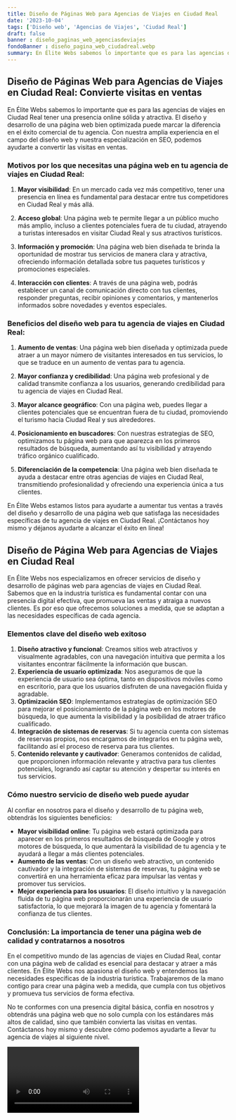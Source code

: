 ```yaml
---
title: Diseño de Páginas Web para Agencias de Viajes en Ciudad Real
date: '2023-10-04'
tags: ['Diseño web', 'Agencias de Viajes', 'Ciudad Real']
draft: false
banner : diseño_paginas_web_agenciasdeviajes
fondoBanner : diseño_pagina_web_ciudadreal.webp
summary: En Élite Webs sabemos lo importante que es para las agencias de viajes en Ciudad Real tener una presencia online sólida y atractiva. El diseño y desarrollo de una página web bien optimizada puede marcar la diferencia en el éxito comercial de tu agencia. Con nuestra amplia experiencia en el campo del diseño web y nuestra especialización en SEO, podemos ayudarte a convertir las visitas en ventas.
---
```


## Diseño de Páginas Web para Agencias de Viajes en Ciudad Real: Convierte visitas en ventas

En Élite Webs sabemos lo importante que es para las agencias de viajes en Ciudad Real tener una presencia online sólida y atractiva. El diseño y desarrollo de una página web bien optimizada puede marcar la diferencia en el éxito comercial de tu agencia. Con nuestra amplia experiencia en el campo del diseño web y nuestra especialización en SEO, podemos ayudarte a convertir las visitas en ventas.

### Motivos por los que necesitas una página web en tu agencia de viajes en Ciudad Real:

1. **Mayor visibilidad**: En un mercado cada vez más competitivo, tener una presencia en línea es fundamental para destacar entre tus competidores en Ciudad Real y más allá.

2. **Acceso global**: Una página web te permite llegar a un público mucho más amplio, incluso a clientes potenciales fuera de tu ciudad, atrayendo a turistas interesados en visitar Ciudad Real y sus atractivos turísticos.

3. **Información y promoción**: Una página web bien diseñada te brinda la oportunidad de mostrar tus servicios de manera clara y atractiva, ofreciendo información detallada sobre tus paquetes turísticos y promociones especiales.

4. **Interacción con clientes**: A través de una página web, podrás establecer un canal de comunicación directo con tus clientes, responder preguntas, recibir opiniones y comentarios, y mantenerlos informados sobre novedades y eventos especiales.

### Beneficios del diseño web para tu agencia de viajes en Ciudad Real:

1. **Aumento de ventas**: Una página web bien diseñada y optimizada puede atraer a un mayor número de visitantes interesados en tus servicios, lo que se traduce en un aumento de ventas para tu agencia.

2. **Mayor confianza y credibilidad**: Una página web profesional y de calidad transmite confianza a los usuarios, generando credibilidad para tu agencia de viajes en Ciudad Real.

3. **Mayor alcance geográfico**: Con una página web, puedes llegar a clientes potenciales que se encuentran fuera de tu ciudad, promoviendo el turismo hacia Ciudad Real y sus alrededores.

4. **Posicionamiento en buscadores**: Con nuestras estrategias de SEO, optimizamos tu página web para que aparezca en los primeros resultados de búsqueda, aumentando así tu visibilidad y atrayendo tráfico orgánico cualificado.

5. **Diferenciación de la competencia**: Una página web bien diseñada te ayuda a destacar entre otras agencias de viajes en Ciudad Real, transmitiendo profesionalidad y ofreciendo una experiencia única a tus clientes.

En Élite Webs estamos listos para ayudarte a aumentar tus ventas a través del diseño y desarrollo de una página web que satisfaga las necesidades específicas de tu agencia de viajes en Ciudad Real. ¡Contáctanos hoy mismo y déjanos ayudarte a alcanzar el éxito en línea!

<GifSeo />

<Cta />

## Diseño de Página Web para Agencias de Viajes en Ciudad Real

En Élite Webs nos especializamos en ofrecer servicios de diseño y desarrollo de páginas web para agencias de viajes en Ciudad Real. Sabemos que en la industria turística es fundamental contar con una presencia digital efectiva, que promueva las ventas y atraiga a nuevos clientes. Es por eso que ofrecemos soluciones a medida, que se adaptan a las necesidades específicas de cada agencia.

### Elementos clave del diseño web exitoso

1. **Diseño atractivo y funcional**: Creamos sitios web atractivos y visualmente agradables, con una navegación intuitiva que permita a los visitantes encontrar fácilmente la información que buscan.
2. **Experiencia de usuario optimizada**: Nos aseguramos de que la experiencia de usuario sea óptima, tanto en dispositivos móviles como en escritorio, para que los usuarios disfruten de una navegación fluida y agradable.
3. **Optimización SEO**: Implementamos estrategias de optimización SEO para mejorar el posicionamiento de la página web en los motores de búsqueda, lo que aumenta la visibilidad y la posibilidad de atraer tráfico cualificado.
4. **Integración de sistemas de reservas**: Si tu agencia cuenta con sistemas de reservas propios, nos encargamos de integrarlos en tu página web, facilitando así el proceso de reserva para tus clientes.
5. **Contenido relevante y cautivador**: Generamos contenidos de calidad, que proporcionen información relevante y atractiva para tus clientes potenciales, logrando así captar su atención y despertar su interés en tus servicios.

### Cómo nuestro servicio de diseño web puede ayudar

Al confiar en nosotros para el diseño y desarrollo de tu página web, obtendrás los siguientes beneficios:

- **Mayor visibilidad online**: Tu página web estará optimizada para aparecer en los primeros resultados de búsqueda de Google y otros motores de búsqueda, lo que aumentará la visibilidad de tu agencia y te ayudará a llegar a más clientes potenciales.
- **Aumento de las ventas**: Con un diseño web atractivo, un contenido cautivador y la integración de sistemas de reservas, tu página web se convertirá en una herramienta eficaz para impulsar las ventas y promover tus servicios.
- **Mejor experiencia para los usuarios**: El diseño intuitivo y la navegación fluida de tu página web proporcionarán una experiencia de usuario satisfactoria, lo que mejorará la imagen de tu agencia y fomentará la confianza de tus clientes.

### Conclusión: La importancia de tener una página web de calidad y contratarnos a nosotros

En el competitivo mundo de las agencias de viajes en Ciudad Real, contar con una página web de calidad es esencial para destacar y atraer a más clientes. En Élite Webs nos apasiona el diseño web y entendemos las necesidades específicas de la industria turística. Trabajaremos de la mano contigo para crear una página web a medida, que cumpla con tus objetivos y promueva tus servicios de forma efectiva.

No te conformes con una presencia digital básica, confía en nosotros y obtendrás una página web que no solo cumpla con los estándares más altos de calidad, sino que también convierta las visitas en ventas. Contáctanos hoy mismo y descubre cómo podemos ayudarte a llevar tu agencia de viajes al siguiente nivel.

<Video />

<CtaBot job='Agencias de Viajes' city='Ciudad Real'/>

<Gmaps query='Ciudad Real+españa+maps' />